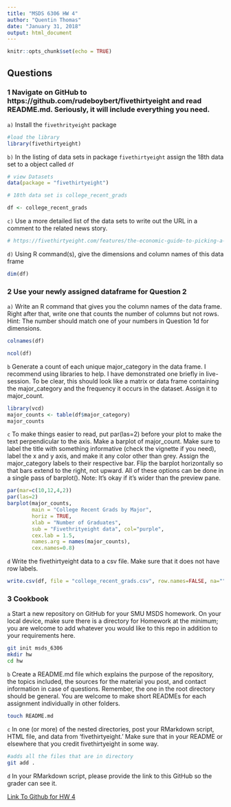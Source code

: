 ```yaml
---
title: "MSDS 6306 HW 4"
author: "Quentin Thomas"
date: "January 31, 2018"
output: html_document
---
```


```r
knitr::opts_chunk$set(echo = TRUE)
```


## Questions

### 1 Navigate on GitHub to https://github.com/rudeboybert/fivethirtyeight and read README.md. Seriously, it will include everything you need. 

  `a)` Install the `fivethrityeight` package

```r

#load the library 
library(fivethirtyeight)
```

  `b)` In the listing of data sets in package `fivethirtyeight` assign the 18th data set to a object called `df`
  
```r
# view Datasets
data(package = "fivethirtyeight")

# 18th data set is college_recent_grads

df <- college_recent_grads
```

  `c)` Use a more detailed list of the data sets to write out the URL in a comment to the related news story.

```r
# https://fivethirtyeight.com/features/the-economic-guide-to-picking-a-college-major/
```

  `d)` Using R command(s), give the dimensions and column names of this data frame
  
```r
dim(df)
```

### 2 Use your newly assigned dataframe for Question 2

  `a)` Write an R command that gives you the column names of the data frame.  Right after that, write one that counts the number of columns but not rows.  Hint: The number should match one of your       numbers in Question 1d for dimensions.
  
```r
colnames(df)

ncol(df)

```

  `b` Generate a count of each unique major_category in the data frame.  I recommend using libraries to help.  I have demonstrated one briefly in live-session.  To be clear, this should look like a matrix or data frame containing the major_category and the frequency it occurs in the dataset.  Assign it to major_count.
  
```r
library(vcd)
major_counts <- table(df$major_category)
major_counts

```

  `c`	To make things easier to read, put par(las=2) before your plot to make the text perpendicular to the axis.  Make a barplot of major_count.  Make sure to label the title with something informative (check the vignette if you need), label the x and y axis, and make it any color other than grey.  Assign the major_category labels to their respective bar.  Flip the barplot horizontally so that bars extend to the right, not upward.  All of these options can be done in a single pass of barplot(). Note: It’s okay if it’s wider than the preview pane.
  
```r
par(mar=c(10,12,4,2))
par(las=2)
barplot(major_counts,
        main = "College Recent Grads by Major",
        horiz = TRUE,
        xlab = "Number of Graduates",
        sub = "Fivethrityeight data", col="purple",
        cex.lab = 1.5,
        names.arg = names(major_counts),
        cex.names=0.8)
```

  `d` Write the fivethirtyeight data to a csv file.  Make sure that it does not have row labels.
  
```r
write.csv(df, file = "college_recent_grads.csv", row.names=FALSE, na="")
```

### 3 Cookbook

  `a` Start a new repository on GitHub for your SMU MSDS homework.  On your local device, make sure there is a directory for Homework at the minimum; you are welcome to add whatever you would like to this repo in addition to your requirements here.
  
```bash
git init msds_6306
mkdir hw
cd hw
```

  `b` Create a README.md file which explains the purpose of the repository, the topics included, the sources for the material you post, and contact information in case of questions. Remember, the one in the root directory should be general.  You are welcome to make short READMEs for each assignment individually in other folders.
  
```bash
touch README.md
```

  `c` In one (or more) of the nested directories, post your RMarkdown script, HTML file, and data from ‘fivethirtyeight.’  Make sure that in your README or elsewhere that you credit fivethirtyeight in some way.
  
```bash
#adds all the files that are in directory
git add .
```

  `d` In your RMarkdown script, please provide the link to this GitHub so the grader can see it.
  
  [Link To Github for HW 4](https://github.com/TheQuengineer/msds_6306/hw/unit_4)